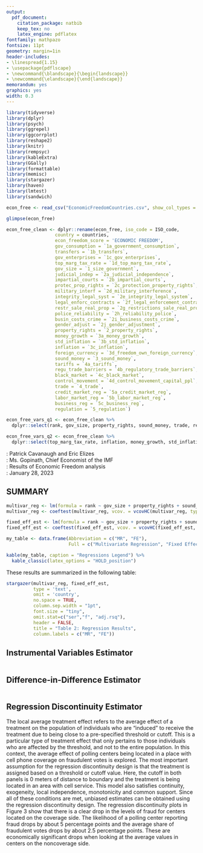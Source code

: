 ```yaml
---
output:
  pdf_document:
    citation_package: natbib
    keep_tex: no
    latex_engine: pdflatex
fontfamily: mathpazo
fontsize: 11pt
geometry: margin=1in
header-includes: 
- \linespread{1.15}
- \usepackage{pdflscape}
- \newcommand{\blandscape}{\begin{landscape}}
- \newcommand{\elandscape}{\end{landscape}}
memorandum: yes
graphics: yes
width: 0.3
---
```


```r
library(tidyverse)
library(dplyr)
library(psych)
library(ggrepel)
library(ggcorrplot)
library(reshape2)
library(knitr)
library(rempsyc)
library(kableExtra)
library(GGally)
library(formattable)
library(memisc)
library(stargazer)
library(haven)
library(lmtest)
library(sandwich)
```

```r
econ_free <- read_csv("EconomicFreedomCountries.csv", show_col_types = FALSE)
```

```r
glimpse(econ_free)
```

```r
econ_free_clean <- dplyr::rename(econ_free, iso_code = ISO_code,
                  country = countries,
                  econ_freedom_score = 'ECONOMIC FREEDOM',
                  gov_consumption = `1a_government_consumption`,
                  transfers = `1b_transfers`,
                  gov_enterprises = `1c_gov_enterprises`,
                  top_marg_tax_rate = `1d_top_marg_tax_rate`,
                  gov_size = `1_size_government`,
                  judicial_indep = `2a_judicial_independence`,
                  impartial_courts = `2b_impartial_courts`,
                  protec_prop_rights = `2c_protection_property_rights`,
                  military_interf = `2d_military_interference`,
                  integrity_legal_syst = `2e_integrity_legal_system`, 
                  legal_enforc_contracts = `2f_legal_enforcement_contracts`,
                  restr_sale_real_prop = `2g_restrictions_sale_real_property`,
                  police_reliability = `2h_reliability_police`,
                  busin_costs_crime = `2i_business_costs_crime`,
                  gender_adjust = `2j_gender_adjustment`,
                  property_rights = `2_property_rights`,
                  money_growth = `3a_money_growth`,
                  std_inflation = `3b_std_inflation`,
                  inflation = `3c_inflation`,
                  foreign_currency = `3d_freedom_own_foreign_currency`,
                  sound_money = `3_sound_money`,
                  tariffs = `4a_tariffs`,
                  regu_trade_barriers = `4b_regulatory_trade_barriers`,
                  black_market = `4c_black_market`,
                  control_movement = `4d_control_movement_capital_ppl`,
                  trade = `4_trade`,
                  credit_market_reg = `5a_credit_market_reg`,
                  labor_market_reg = `5b_labor_market_reg`,
                  business_reg = `5c_business_reg`,
                  regulation = `5_regulation`)
```

```r
econ_free_vars_q1 <- econ_free_clean %>%
  dplyr::select(rank, gov_size, property_rights, sound_money, trade, regulation)

econ_free_vars_q2 <- econ_free_clean %>%
  dplyr::select(top_marg_tax_rate, inflation, money_growth, std_inflation, regu_trade_barriers, business_reg)
```

\begin{center}\textbf{MEMORANDUM}\end{center}

\textbf{FROM}: Patrick Cavanaugh and Eric Elizes  
\textbf{TO}: Ms. Gopinath, Chief Economist of the IMF  
\textbf{SUBJECT}: Results of Economic Freedom analysis  
\textbf{DATE}: January 28, 2023

\par\noindent\rule{\textwidth}{0.4pt}

## SUMMARY 

```r
multivar_reg <- lm(formula = rank ~ gov_size + property_rights + sound_money + trade + regulation, data = econ_free_clean)
multivar_reg <- coeftest(multivar_reg, vcov. = vcovHC(multivar_reg, type = 'HC1'))

fixed_eff_est <- lm(formula = rank ~ gov_size + property_rights + sound_money + trade + regulation + country , data = econ_free_clean)
fixed_eff_est <- coeftest(fixed_eff_est, vcov. = vcovHC(fixed_eff_est, type = 'HC1'))
```

```r
my_table <- data.frame(Abbreviation = c("MR", "FE"),
                       Full = c("Multivariate Regression", "Fixed Effects Estimator"))

kable(my_table, caption = "Regressions Legend") %>%
  kable_classic(latex_options = "HOLD_position")
```

These results are summarized in the following table:

\newpage
\blandscape

```r
stargazer(multivar_reg, fixed_eff_est,
          type = 'text',
          omit = 'country',
          no.space = TRUE,
          column.sep.width = "1pt",
          font.size = "tiny",
          omit.stat=c("ser","f", "adj.rsq"),
          header = FALSE,
          title = "Table 2: Regression Results",
          column.labels = c("MR", "FE"))
```

\elandscape
\newpage

## Instrumental Variables Estimator

```r

```



## Difference-in-Difference Estimator
```r

```



## Regression Discontinuity Estimator

The local average treatment effect refers to the average effect of a treatment on the population of individuals who are "induced" to receive the treatment due to being close to a pre-specified threshold or cutoff. This is a particular type of treatment effect that only pertains to those individuals who are affected by the threshold, and not to the entire population. In this context, the average effect of polling centers being located in a place with cell phone coverage on fraudulent votes is explored. The most important assumption for the regression discontinuity design is that the treatment is assigned based on a threshold or cutoff value. Here, the cutoff in both panels is 0 meters of distance to boundary and the treatment is being located in an area with cell service. This model also satisfies continuity, exogeneity, local independence, monotonicity and common support. Since all of these conditions are met, unbiased estimates can be obtained using the regression discontinuity design. The regression discontinuity plots in Figure 3 show that there is a clear drop in the levels of fraud for centers located on the coverage side. The likelihood of a polling center reporting fraud drops by about 5 percentage points and the average share of fraudulent votes drops by about 2.5 percentage points. These are economically significant drops when looking at the average values in centers on the noncoverage side.

